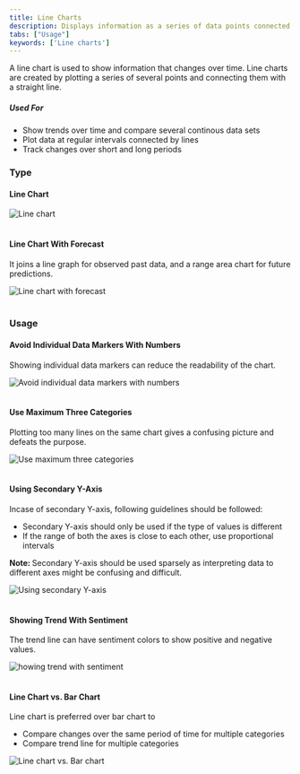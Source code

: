 ```yaml
---
title: Line Charts
description: Displays information as a series of data points connected by straight line segments
tabs: ["Usage"]
keywords: ['Line charts']
---
```


A line chart is used to show information that changes over time. Line charts are created by plotting a series of several points and connecting them with a straight line. 

##### Used For
<ul>
    <li> Show trends over time and compare several continous data sets </li>
    <li> Plot data at regular intervals connected by lines </li>
    <li> Track changes over short and long periods </li>
</ul>

### Type

#### Line Chart

![Line chart](./images/linecharts-1.png)
<br/>
<br/>

#### Line Chart With Forecast
It joins a line graph for observed past data, and a range area chart for future predictions.

![Line chart with forecast](./images/linecharts-2.png)
<br/>
<br/>

### Usage

#### Avoid Individual Data Markers With Numbers
Showing individual data markers can reduce the readability of the chart. 

![Avoid individual data markers with numbers](./images/linecharts-3.png)
<br/>
<br/>

#### Use Maximum Three Categories
Plotting too many lines on the same chart gives a confusing picture and defeats the purpose.

![Use maximum three categories](./images/linecharts-4.png)
<br/>
<br/>

#### Using Secondary Y-Axis
Incase of secondary Y-axis, following guidelines should be followed:
<ul>
    <li> Secondary Y-axis should only be used if the type of values is different </li>
    <li> If the range of both the axes is close to each other, use proportional intervals </li>
</ul>

<b>Note: </b> Secondary Y-axis should be used sparsely as interpreting data to different axes might be confusing and difficult. 

![Using secondary Y-axis](./images/linecharts-5.png)
<br/>
<br/>

#### Showing Trend With Sentiment
The trend line can have sentiment colors to show positive and negative values. 

![howing trend with sentiment](./images/linecharts-6.png)
<br/>
<br/>

#### Line Chart vs. Bar Chart
Line chart is preferred over bar chart to 
<ul>
    <li> Compare changes over the same period of time for multiple categories </li>
    <li> Compare trend line for multiple categories </li>
</ul>

![Line chart vs. Bar chart](./images/linecharts-7.png)
<br/>
<br/>